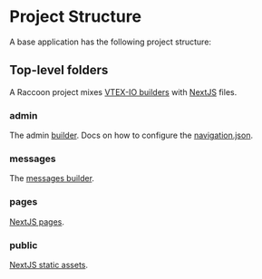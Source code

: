 
# Project Structure

A base application has the following project structure:

<FileTree>
  <FileTree.Folder name="admin-{app}" defaultOpen>
    <FileTree.Folder name="admin" defaultOpen>
      <FileTree.File name="navigation.json" />
    </FileTree.Folder>
    <FileTree.Folder name="messages" defaultOpen>
      <FileTree.File name="en.json" />
      <FileTree.File name="es.json" />
      <FileTree.File name="pt.json" />
      <FileTree.File name="{lang}.json" />
    </FileTree.Folder>
    <FileTree.Folder name="pages" defaultOpen>
      <FileTree.File name="_app.tsx" />
      <FileTree.File name="_document.tsx" />
      <FileTree.File name="index.tsx" />
    </FileTree.Folder>
    <FileTree.Folder name="public" defaultOpen>
      <FileTree.File name="favicon.icon" />
    </FileTree.Folder>
    <FileTree.File name=".eslintrc.js" />
    <FileTree.File name=".gitignore" />
    <FileTree.File name=".vtexignore" />
    <FileTree.File name="manifest.json" />
    <FileTree.File name="next.config.js" />
    <FileTree.File name="package.json" />
    <FileTree.File name="README.md" />
    <FileTree.File name="tsconfig.json" />
  </FileTree.Folder>
</FileTree>

## Top-level folders

A Raccoon project mixes [VTEX-IO builders](https://developers.vtex.com/docs/guides/vtex-io-documentation-builders) with [NextJS](https://nextjs.org/) files.

### admin

The admin [builder](https://developers.vtex.com/docs/guides/vtex-io-documentation-builders). Docs on how to configure the [navigation.json](https://tech-docs.vtex.com/Admin/admin-shell/#admin-apps-configuration).

### messages

The [messages builder](https://tech-docs.vtex.com/Admin/admin-shell/#the-messages-folder).

### pages

[NextJS pages](https://nextjs.org/docs/pages/building-your-application/routing).

### public

[NextJS static assets](https://nextjs.org/docs/app/building-your-application/optimizing/static-assets).
